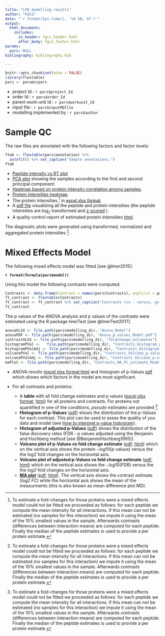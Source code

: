 ```yaml
---
title: "LFQ modelling results"
author: "FGCZ"
date: "`r format(Sys.time(), '%d %B, %Y')`"
output: 
  html_document:
    includes:
      in_header: fgcz_header.html
      after_body: fgcz_footer.html
params:
  pars: NULL
bibliography: bibliography.bib

---
```




```r
knitr::opts_chunk$set(echo = FALSE)
library(flextable)
pars <- params$pars
```


- project Id : `r pars$project_Id`
- order Id : `r pars$order_Id`
- parent work-unit Id : `r pars$workunit_Id`
- input file : `r pars$inputMQfile`
- modelling implemented by : `r pars$author`


# Sample QC

The raw files are annotated with the following factors and factor levels:

```r
ftab <- flextable(pars$annotation) %>%
  autofit() %>% set_caption("Sample annotations.")
ftab

```



- [Peptide intensity vs RT plot](qc_results/retention_time_plot.png){target="_blank"} 
- [PCA plot](qc_results/protein_intensities_PCA_.pdf){target="_blank"} showing the samples according to the first and second principal component.
- [Heatmap based on protein intensity correlation among samples](qc_results/protein_intensities_heatmap_correlation_.pdf){target="_blank"}.
- [Protein intensities heatmap](qc_results/protein_intensities_heatmap_.pdf){target="_blank"}.
- The protein intensities [^1] in [excel xlsx format](qc_results/protein_intensities_wide_.xlsx){target="_blank"}.
- A [pdf file](qc_results/protein_intensities_inference_figures.pdf){target="_blank"} visualizing all the peptide and protein intensities (the peptide intensities are $\log_2$ transformed and [z-scored](https://en.wikipedia.org/wiki/Standard_score) ). 
- A quality control report of estimated protein intensities [html](qc_results/protein_intensities_qc.html){target="_blank"}.

The diagnostic plots were generated using transformed, normalized and aggregated protein intensities [^1]. 

[^1]: To determine protein intensities the peptide intensities were log2 transformed and z-scored. The protein intensity was determined using the [Tukey Median polish](https://en.wikipedia.org/wiki/Median_polish).  


# Mixed Effects Model

The following mixed effects model was fitted [see @lmer2015]: 

__`r format(formula(pars$model))`__

Using this model the following contrasts were computed. 

```r
Contrasts <- data.frame(contrast = names(pars$Contrasts), explicit = pars$Contrasts)
ft_contrast <- flextable(Contrasts)
ft_contrast <- ft_contrast %>% set_caption("Contrasts (vs - versus, gv - given).")
ft_contrast
```


The p values of the ANOVA analysis and p values of the contrasts were estimated using the R package lmerTest [see @lmerTest2017].


```r
anovaXLSX <- file.path(pars$modelling_dir, "Anova_Model")
anovaPDF <- file.path(pars$modelling_dir, "Anova_p.values_Model.pdf")
contrastXLSX <- file.path(pars$modelling_dir, "foldchange_estimates")
histogramPVal <-   file.path(pars$modelling_dir, "Contrasts_Histogram_p.value_Model")
histogramPValAdj <- file.path(pars$modelling_dir, "Contrasts_Histogram_p.value.adjusted_Model")
volcanoPVal <- file.path(pars$modelling_dir, "Contrasts_Volcano_p.value_Model")
volcanoPValAdj <- file.path(pars$modelling_dir, "Contrasts_Volcano_p.value.adjusted_Model")
maPlot <- file.path(pars$modelling_dir, "Contrasts_MA_FC_estimate_Model")
```


- ANOVA results ([excel xlsx format](`r paste0(anovaXLSX,".xlsx")`);[html](`r paste0(anovaXLSX,".html")`){target="_blank"} and histogram of p-Values [pdf](`r anovaPDF`){target="_blank"} which shows which factors in the model are most significant.

- For all contrasts and proteins:
    - A __table__ with all fold change estimates and p values ([excel xlsx format](`r paste0(contrastXLSX,".xlsx")`); [html](`r paste0(contrastXLSX,".html")`){target="_blank"}) for all proteins and contrasts. For proteins not quantified in one of the conditions, _pseudo_ estimates are provided [^1].
    - __Histogram of p-Values__ ([pdf](`r paste0(histogramPVal,".pdf")`){target="_blank"}) shows the distribution of the p-Values for each contrast. This plot can be used to asses the quality of you data and model (see [How to interpret p-value histogram]( http://varianceexplained.org/statistics/interpreting-pvalue-histogram/)).
    - __Histogram of adjusted p-Values__ ([pdf](`r paste0(histogramPValAdj,".pdf")`){target="_blank"}) shows the distribution of the false discovery rates (FDR - p values adjusted using the Benjamin and Hochberg method [see @BenjaminiHochberg1995]).
    - __Volcano plot of p-Values vs fold change estimate__ ([pdf](`r  paste0(volcanoPVal,".pdf")`){target="_blank"}; [html](`r paste0(volcanoPVal,".html")`){target="_blank"}) which on the vertical axis shows the protein $-log10(p~values)$ versus the the log2 fold changes on the horizontal axis.
    - __Volcano plot of adjusted p-Values vs fold change estimate__ ([pdf](`r paste0(volcanoPValAdj,".pdf")`){target="_blank"}; [html](`r paste0(volcanoPValAdj, ".html")`){target="_blank"})  which on the vertical axis shows the $-log10(FDR)$ versus the the _log2_ fold changes on the horizontal axis.
    - [__MA plot__](https://en.wikipedia.org/wiki/MA_plot) ([pdf](`r paste0(maPlot,".pdf")`){target="_blank"}; [html](`r paste0(maPlot, ".html")`){target="_blank"}). The vertical axis shows the contrast estimate (_log2 FC_) while the horizontal axis shows the mean of the measurments (this is also known as mean difference plot MD).
    


[^1]: To estimate a fold-changes for those proteins were a mixed effects model could not be fitted we proceeded as follows: for each peptide we compute the mean intensity for all interactions. If this mean can not be estimated (no samples for this interaction) we impute it using the mean of the $10\%$ smallest values in the sample. Afterwards contrasts (differences between interaction means) are computed for each peptide. Finally the median of the peptide estimates is used to provide a per protein estimate.  
